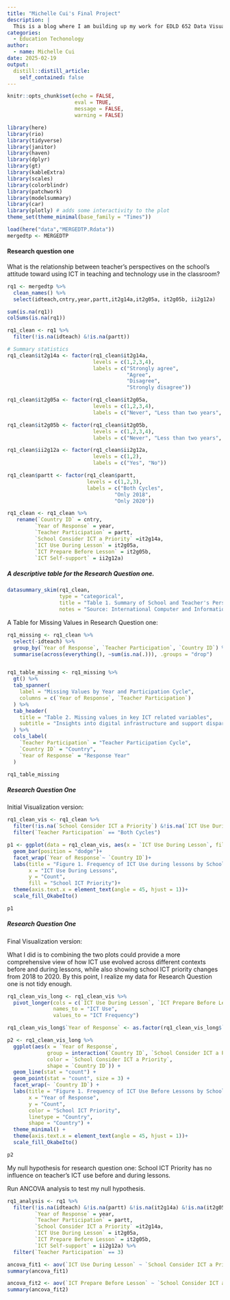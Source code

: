 ```yaml
---
title: "Michelle Cui's Final Project"
description: |
  This is a blog where I am building up my work for EDLD 652 Data Visualization Final Project. The dataset I am looking at is the International Computer and Information Literacy Study (ICILS) Teacher Panel 2020. The dataset was retrieved from the International Association for the Evaluation of Educational Achievement (IEA) that is the host orgranization of ICILS. Here is more information about the study and report: [Data](https://www.iea.nl/data-tools/repository/icils),  [ICILS](https://nces.ed.gov/surveys/icils/), [Report: Changes in Digital Learning During a Pandemic—Findings From the ICILS](https://www.iea.nl/publications/study-reports/international-reports-iea-studies/changes-digital-learning-during Teacher Panel)
categories:
  - Education Techonology
author:
  - name: Michelle Cui
date: 2025-02-19
output:
  distill::distill_article:
    self_contained: false
---
```


```r
knitr::opts_chunk$set(echo = FALSE,
                      eval = TRUE,
                      message = FALSE,
                      warning = FALSE)
```

```r
library(here)
library(rio)
library(tidyverse)
library(janitor)
library(haven)
library(dplyr)
library(gt)
library(kableExtra)
library(scales)
library(colorblindr)
library(patchwork)
library(modelsummary)
library(car)
library(plotly) # adds some interactivity to the plot
theme_set(theme_minimal(base_family = "Times"))
```

```r
load(here("data","MERGEDTP.Rdata"))
mergedtp <- MERGEDTP
```

#### Research question one

What is the relationship between teacher’s perspectives on the school’s attitude toward using ICT in teaching and technology use in the classroom?

```r
rq1 <- mergedtp %>% 
  clean_names() %>% 
  select(idteach,cntry,year,partt,it2g14a,it2g05a, it2g05b, ii2g12a)

sum(is.na(rq1))
colSums(is.na(rq1))

rq1_clean <- rq1 %>% 
  filter(!is.na(idteach) &!is.na(partt))

```

```r
# Summary statistics
rq1_clean$it2g14a <- factor(rq1_clean$it2g14a,
                            levels = c(1,2,3,4),
                            labels = c("Strongly agree",
                                       "Agree",
                                       "Disagree",
                                       "Strongly disagree"))

rq1_clean$it2g05a <- factor(rq1_clean$it2g05a,
                            levels = c(1,2,3,4),
                            labels = c("Never", "Less than two years", "Between two and five years", "More than five years"))

rq1_clean$it2g05b <- factor(rq1_clean$it2g05b,
                            levels = c(1,2,3,4),
                            labels = c("Never", "Less than two years", "Between two and five years", "More than five years"))

rq1_clean$ii2g12a <- factor(rq1_clean$ii2g12a,
                            levels = c(1,2),
                            labels = c("Yes", "No"))

rq1_clean$partt <- factor(rq1_clean$partt,
                          levels = c(1,2,3),
                          labels = c("Both Cycles",
                                   "Only 2018",
                                   "Only 2020"))

rq1_clean <- rq1_clean %>% 
   rename(`Country ID` = cntry,
         `Year of Response` = year,
         `Teacher Participation` = partt,
         `School Consider ICT a Priority` =it2g14a,
         `ICT Use During Lesson` = it2g05a,
         `ICT Prepare Before Lesson` = it2g05b,
         `ICT Self-support` = ii2g12a)

```

##### A descriptive table for the Research Question one.

```r
datasummary_skim(rq1_clean,
                 type = "categorical",
                 title = "Table 1. Summary of School and Teacher's Perspective on ICT",
                 notes = "Source: International Computer and Information Literacy Study(ICILS)")
```

A Table for Missing Values in Research Question one:

```r
rq1_missing <- rq1_clean %>% 
  select(-idteach) %>% 
  group_by(`Year of Response`, `Teacher Participation`, `Country ID`) %>% 
  summarise(across(everything(), ~sum(is.na(.))), .groups = "drop")


rq1_table_missing <- rq1_missing %>% 
  gt() %>% 
  tab_spanner(
    label = "Missing Values by Year and Participation Cycle",
    columns = c(`Year of Response`, `Teacher Participation`)
  ) %>% 
  tab_header(
    title = "Table 2. Missing values in key ICT related variables",
    subtitle = "Insights into digital infrastructure and support disparities"
  ) %>% 
  cols_label(
    `Teacher Participation` = "Teacher Participation Cycle",
    `Country ID` = "Country",
    `Year of Response` = "Response Year"
  )
```

```r
rq1_table_missing
```

##### Research Question One\
Initial Visualization version:

```r
rq1_clean_vis <- rq1_clean %>% 
  filter(!is.na(`School Consider ICT a Priority`) &!is.na(`ICT Use During Lesson`) & !is.na(`ICT Prepare Before Lesson`) &!is.na(`ICT Self-support`)) %>% 
  filter(`Teacher Participation` == "Both Cycles")

p1 <- ggplot(data = rq1_clean_vis, aes(x = `ICT Use During Lesson`, fill= `School Consider ICT a Priority`)) +
  geom_bar(position = "dodge")+
  facet_wrap(`Year of Response`~ `Country ID`)+
  labs(title = "Figure 1. Frequency of ICT Use during lessons by School ICT Priority across countries",
       x = "ICT Use During Lessons",
       y = "Count",
       fill = "School ICT Priority")+
  theme(axis.text.x = element_text(angle = 45, hjust = 1))+
  scale_fill_OkabeIto()

p1
```

##### Research Question One\
Final Visualization version:\

What I did is to combining the two plots could provide a more comprehensive view of how ICT use evolved across different contexts before and during lessons, while also showing school ICT priority changes from 2018 to 2020.
By this point, I realize my data for Research Question one is not tidy enough.

```r

rq1_clean_vis_long <- rq1_clean_vis %>% 
  pivot_longer(cols = c(`ICT Use During Lesson`, `ICT Prepare Before Lesson`),
               names_to = "ICT Use",
               values_to = "ICT Frequency")

rq1_clean_vis_long$`Year of Response` <- as.factor(rq1_clean_vis_long$`Year of Response`)

p2 <- rq1_clean_vis_long %>% 
  ggplot(aes(x = `Year of Response`,
             group = interaction(`Country ID`, `School Consider ICT a Priority`),
             color = `School Consider ICT a Priority`,
             shape = `Country ID`)) +
  geom_line(stat = "count") +
  geom_point(stat = "count", size = 3) +
  facet_wrap(~ `Country ID`) +
  labs(title = "Figure 1. Frequency of ICT Use Before Lessons by School ICT Priority Across Countries (Pre- vs. Post-Pandemic)",
       x = "Year of Response",
       y = "Count",
       color = "School ICT Priority",
       linetype = "Country",
       shape = "Country") +
  theme_minimal() +
  theme(axis.text.x = element_text(angle = 45, hjust = 1))+
  scale_fill_OkabeIto()

p2
```

My null hypothesis for research question one:
School ICT Priority has no influence on teacher's ICT use before and during lessons.

Run ANCOVA analysis to test my null hypothesis.

```r
rq1_analysis <- rq1 %>% 
  filter(!is.na(idteach) &!is.na(partt) &!is.na(it2g14a) &!is.na(it2g05a)&!is.na(it2g05b)&!is.na(ii2g12a)) %>% rename(`Country ID` = cntry,
         `Year of Response` = year,
         `Teacher Participation` = partt,
         `School Consider ICT a Priority` =it2g14a,
         `ICT Use During Lesson` = it2g05a,
         `ICT Prepare Before Lesson` = it2g05b,
         `ICT Self-support` = ii2g12a) %>% 
  filter(`Teacher Participation` == 3)

ancova_fit1 <- aov(`ICT Use During Lesson` ~ `School Consider ICT a Priority` + `Year of Response` + `Country ID` + `ICT Self-support`, data = rq1_analysis)
summary(ancova_fit1)

ancova_fit2 <- aov(`ICT Prepare Before Lesson` ~ `School Consider ICT a Priority` + `Year of Response` + `Country ID` + `ICT Self-support`, data = rq1_analysis)
summary(ancova_fit2)

```